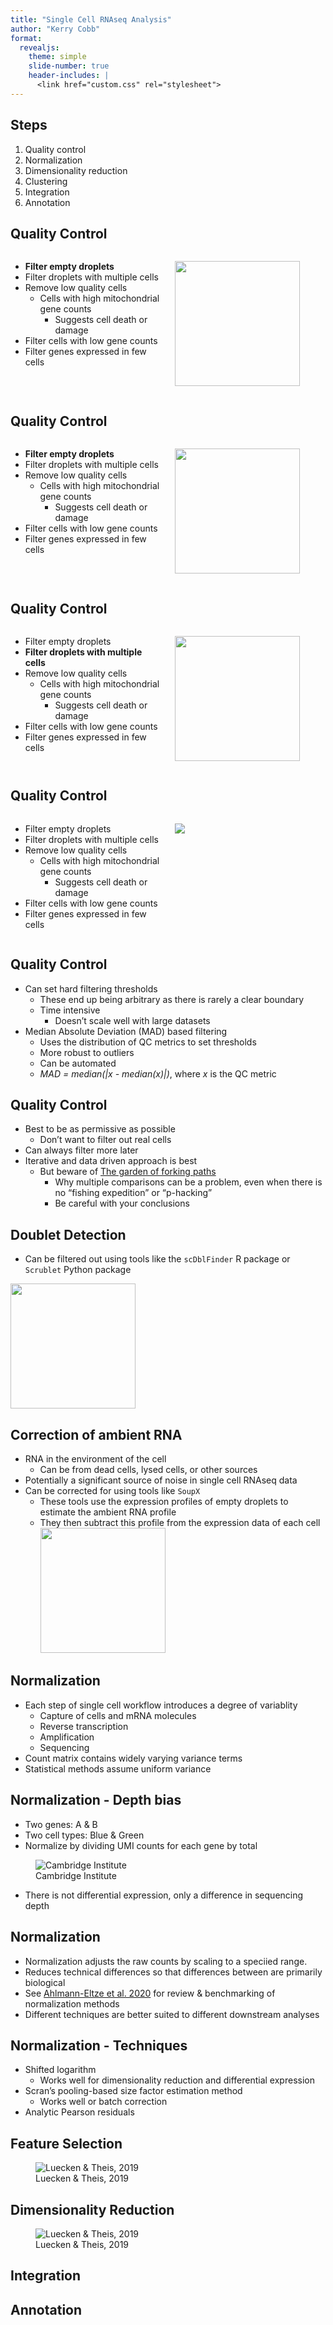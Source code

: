```yaml
---
title: "Single Cell RNAseq Analysis"
author: "Kerry Cobb"
format: 
  revealjs:
    theme: simple
    slide-number: true
    header-includes: |
      <link href="custom.css" rel="stylesheet">
---
```




## Steps
1. Quality control
2. Normalization
3. Dimensionality reduction
4. Clustering
5. Integration
7. Annotation 


## Quality Control {.smaller}
::::{.columns}
::: {.column width="50%"}
- **Filter empty droplets**
- Filter droplets with multiple cells
- Remove low quality cells
  - Cells with high mitochondrial gene counts
    - Suggests cell death or damage
- Filter cells with low gene counts
- Filter genes expressed in few cells
:::
::: {.column width="50%"}
![](img/empty_droplet-biorender.png){width="200px"}
:::
::::


## Quality Control {.smaller}
::::{.columns}
::: {.column width="50%"}
- **Filter empty droplets**
- Filter droplets with multiple cells
- Remove low quality cells
  - Cells with high mitochondrial gene counts
    - Suggests cell death or damage
- Filter cells with low gene counts
- Filter genes expressed in few cells
:::
::: {.column width="50%"}
![](img/droplet_ambient-biorender.png){width="200px"}
:::
::::


## Quality Control {.smaller}
::::{.columns}
::: {.column width="50%"}
- Filter empty droplets
- **Filter droplets with multiple cells**
- Remove low quality cells
  - Cells with high mitochondrial gene counts
    - Suggests cell death or damage
- Filter cells with low gene counts
- Filter genes expressed in few cells
:::
::: {.column width="50%"}
![](img/doublet-biorender.png){width="200px"}
:::
::::


## Quality Control {.smaller}
::::{.columns}
::: {.column width="50%"}
- Filter empty droplets
- Filter droplets with multiple cells
- Remove low quality cells
  - Cells with high mitochondrial gene counts
    - Suggests cell death or damage
- Filter cells with low gene counts
- Filter genes expressed in few cells
:::
::: {.column width="50%"}
![](img/ruptered_cell.png)
:::
::::


## Quality Control{.smaller}
- Can set hard filtering thresholds
  - These end up being arbitrary as there is rarely a clear boundary 
  - Time intensive
    - Doesn't scale well with large datasets
- Median Absolute Deviation (MAD) based filtering
  - Uses the distribution of QC metrics to set thresholds
  - More robust to outliers
  - Can be automated
  - *MAD = median(|x - median(x)|)*, where *x* is the QC metric


## Quality Control
- Best to be as permissive as possible
  - Don't want to filter out real cells
- Can always filter more later
- Iterative and data driven approach is best
  - But beware of [The garden of forking paths](https://sites.stat.columbia.edu/gelman/research/unpublished/p_hacking.pdf)
    - Why multiple comparisons can be a problem, even when there is no “fishing expedition” or “p-hacking”
    - Be careful with your conclusions


## Doublet Detection
- Can be filtered out using tools like the `scDblFinder` R package or `Scrublet` Python package

![](img/doublet-biorender.png){.nostretch width="200px"}


## Correction of ambient RNA {.smaller}
- RNA in the environment of the cell
  - Can be from dead cells, lysed cells, or other sources
- Potentially a significant source of noise in single cell RNAseq data
- Can be corrected for using tools like `SoupX`
  - These tools use the expression profiles of empty droplets to estimate the ambient RNA profile
  - They then subtract this profile from the expression data of each cell
![](img/droplet_ambient-biorender.png){width="200px"}


## Normalization {.smaller}
- Each step of single cell workflow introduces a degree of variablity
  - Capture of cells and mRNA molecules
  - Reverse transcription
  - Amplification
  - Sequencing
- Count matrix contains widely varying variance terms
- Statistical methods assume uniform variance


## Normalization - Depth bias {.smaller}
- Two genes: A & B
- Two cell types: Blue & Green
- Normalize by dividing UMI counts for each gene by total 

![Cambridge Institute](img/depth_bias-cambridge_institute.png)

- There is not differential expression, only a difference in sequencing depth


## Normalization {.smaller}
- Normalization adjusts the raw counts by scaling to a speciied range.
- Reduces technical differences so that differences between are primarily biological
- See [Ahlmann-Eltze et al. 2020](https://doi.org/10.1038/s41592-023-01814-1) for review & benchmarking of normalization methods
- Different techniques are better suited to different downstream analyses


## Normalization - Techniques
- Shifted logarithm
  - Works well for dimensionality reduction and differential expression
- Scran's pooling-based size factor estimation method
  - Works well or batch correction  
- Analytic Pearson residuals


## Feature Selection
![Luecken & Theis, 2019](img/feature_selection-luecken_theis_2019.jpeg)


## Dimensionality Reduction
![Luecken & Theis, 2019](img/dimensionality_reduction-luecken_theis_2019.jpeg)



## Integration



## Annotation







